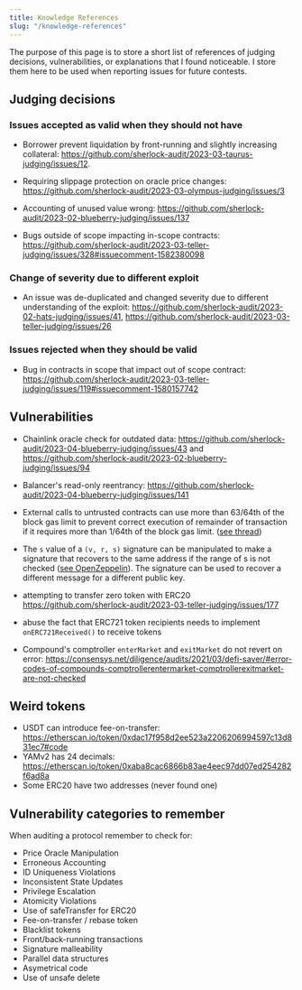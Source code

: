 ```yaml
---
title: Knowledge References
slug: "/knowledge-references"
---
```


The purpose of this page is to store a short list of references of judging decisions, vulnerabilities, or explanations that I found noticeable.
I store them here to be used when reporting issues for future contests.

## Judging decisions

### Issues accepted as valid when they should not have

- Borrower prevent liquidation by front-running and slightly increasing collateral: https://github.com/sherlock-audit/2023-03-taurus-judging/issues/12.

- Requiring slippage protection on oracle price changes: https://github.com/sherlock-audit/2023-03-olympus-judging/issues/3

- Accounting of unused value wrong: https://github.com/sherlock-audit/2023-02-blueberry-judging/issues/137

- Bugs outside of scope impacting in-scope contracts: https://github.com/sherlock-audit/2023-03-teller-judging/issues/328#issuecomment-1582380098

### Change of severity due to different exploit

- An issue was de-duplicated and changed severity due to different understanding of the exploit: https://github.com/sherlock-audit/2023-02-hats-judging/issues/41,
https://github.com/sherlock-audit/2023-03-teller-judging/issues/26

### Issues rejected when they should be valid

- Bug in contracts in scope that impact out of scope contract: https://github.com/sherlock-audit/2023-03-teller-judging/issues/119#issuecomment-1580157742

## Vulnerabilities

- Chainlink oracle check for outdated data: https://github.com/sherlock-audit/2023-04-blueberry-judging/issues/43 and https://github.com/sherlock-audit/2023-02-blueberry-judging/issues/94

- Balancer's read-only reentrancy: https://github.com/sherlock-audit/2023-04-blueberry-judging/issues/141

- External calls to untrusted contracts can use more than 63/64th of the block gas limit to prevent correct execution of remainder of transaction 
if it requires more than 1/64th of the block gas limit. ([see thread](https://twitter.com/0xOwenThurm/status/1618417556683108352))

- The `s` value of a `(v, r, s)` signature can be manipulated to make a signature that recovers to the same address if the range of s is not checked 
([see OpenZeppelin](https://github.com/OpenZeppelin/openzeppelin-contracts/blob/1642b6639b93e3b97be163d49827e1f56b81ca11/contracts/utils/cryptography/ECDSA.sol#L124)).
The signature can be used to recover a different message for a different public key.

- attempting to transfer zero token with ERC20 https://github.com/sherlock-audit/2023-03-teller-judging/issues/177

- abuse the fact that ERC721 token recipients needs to implement `onERC721Received()` to receive tokens

- Compound's comptroller `enterMarket` and `exitMarket` do not revert on error: https://consensys.net/diligence/audits/2021/03/defi-saver/#error-codes-of-compounds-comptrollerentermarket-comptrollerexitmarket-are-not-checked

## Weird tokens

- USDT can introduce fee-on-transfer: https://etherscan.io/token/0xdac17f958d2ee523a2206206994597c13d831ec7#code
- YAMv2 has 24 decimals: https://etherscan.io/token/0xaba8cac6866b83ae4eec97dd07ed254282f6ad8a
- Some ERC20 have two addresses (never found one)

## Vulnerability categories to remember

When auditing a protocol remember to check for:

- Price Oracle Manipulation
- Erroneous Accounting
- ID Uniqueness Violations
- Inconsistent State Updates
- Privilege Escalation
- Atomicity Violations
- Use of safeTransfer for ERC20
- Fee-on-transfer / rebase token
- Blacklist tokens
- Front/back-running transactions
- Signature malleability
- Parallel data structures
- Asymetrical code
- Use of unsafe delete

